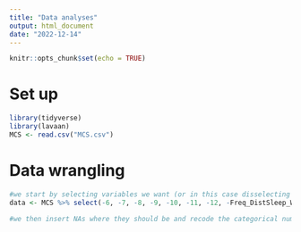 ```yaml
---
title: "Data analyses"
output: html_document
date: "2022-12-14"
---
```


```r
knitr::opts_chunk$set(echo = TRUE)
```

# Set up
```r
library(tidyverse)
library(lavaan)
MCS <- read.csv("MCS.csv")
```


# Data wrangling
```r
#we start by selecting variables we want (or in this case disselecting variables we don't want)
data <- MCS %>% select(-6, -7, -8, -9, -10, -11, -12, -Freq_DistSleep_Wheez_CM_2, -Freq_DisturbedSleep_Wheezing_3, -Freq_DisturbedSleep_Wheezing_4, -Freq_DisturbedSleep_Wheezing_5, -w6_Sleep_school_night, -w6_Wake_school_day, -w6_Sleep_no_school, -w6_Wake_no_school, -w6_how_long_sleep, -w6_how_awake_night, -w7_sleep_qual, -IQ3, -IQ4)

#we then insert NAs where they should be and recode the categorical numbers with letters so they make more sense.
```

